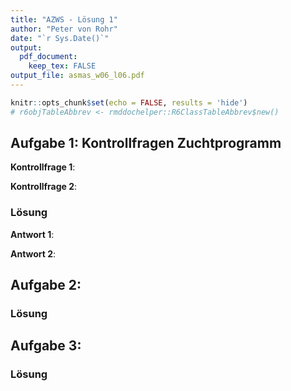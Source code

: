 ```yaml
---
title: "AZWS - Lösung 1"
author: "Peter von Rohr"
date: "`r Sys.Date()`"
output: 
  pdf_document:
    keep_tex: FALSE
output_file: asmas_w06_l06.pdf
---
```


```r
knitr::opts_chunk$set(echo = FALSE, results = 'hide')
# r6objTableAbbrev <- rmddochelper::R6ClassTableAbbrev$new()
```



## Aufgabe 1: Kontrollfragen Zuchtprogramm

__Kontrollfrage 1__: 

__Kontrollfrage 2__: 

### Lösung

__Antwort 1__:

__Antwort 2__: 


## Aufgabe 2:


### Lösung

## Aufgabe 3: 

### Lösung
